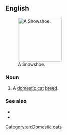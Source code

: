 {{also|snowshoe}}
==English==
[[File:SnowshoeCat.jpg|thumb|right|140px|A Snowshoe.]]
===Noun===
{{en-noun}}
# A [[domestic cat]] [[breed]].

===See also===
* {{pedia|Snowshoe (cat)}}
* {{commonslite|Category:Snowshoe (cat)}}

[[Category:en:Domestic cats]]